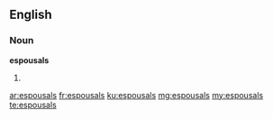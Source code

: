 ==English==

===Noun===
'''espousals'''

# {{plural of|espousal}}

[[ar:espousals]]
[[fr:espousals]]
[[ku:espousals]]
[[mg:espousals]]
[[my:espousals]]
[[te:espousals]]